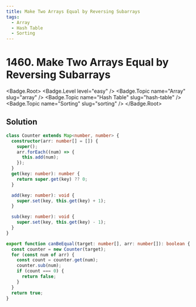 ```yaml
---
title: Make Two Arrays Equal by Reversing Subarrays
tags:
  - Array
  - Hash Table
  - Sorting
---
```


# 1460. Make Two Arrays Equal by Reversing Subarrays

<Badge.Root>
  <Badge.Level level="easy" />
  <Badge.Topic name="Array" slug="array" />
  <Badge.Topic name="Hash Table" slug="hash-table" />
  <Badge.Topic name="Sorting" slug="sorting" />
</Badge.Root>

## Solution

```typescript filename="solution.ts" copy
class Counter extends Map<number, number> {
  constructor(arr: number[] = []) {
    super();
    arr.forEach((num) => {
      this.add(num);
    });
  }
  get(key: number): number {
    return super.get(key) ?? 0;
  }

  add(key: number): void {
    super.set(key, this.get(key) + 1);
  }

  sub(key: number): void {
    super.set(key, this.get(key) - 1);
  }
}

export function canBeEqual(target: number[], arr: number[]): boolean {
  const counter = new Counter(target);
  for (const num of arr) {
    const count = counter.get(num);
    counter.sub(num);
    if (count === 0) {
      return false;
    }
  }
  return true;
}
```

<ProblemLink
  codingSite="leetcode"
  href="https://leetcode.com/problems/make-two-arrays-equal-by-reversing-subarrays"
  title="Make Two Arrays Equal by Reversing Subarrays"
/>
